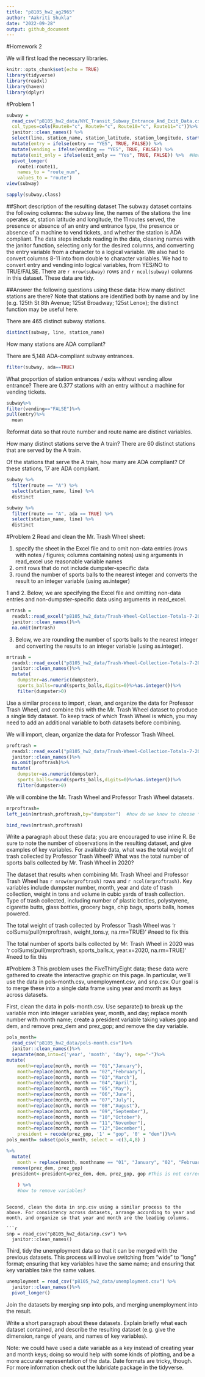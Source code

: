 ```yaml
---
title: "p8105_hw2_ag2965"
author: "Aakriti Shukla"
date: "2022-09-28"
output: github_document
---
```


#Homework 2

We will first load the necessary libraries.
```r
knitr::opts_chunk$set(echo = TRUE)
library(tidyverse)
library(readxl)
library(haven)
library(dplyr)
```

#Problem 1
```r
subway = 
  read_csv("p8105_hw2_data/NYC_Transit_Subway_Entrance_And_Exit_Data.csv",
  col_types=cols(Route8="c", Route9="c", Route10="c", Route11="c"))%>% 
  janitor::clean_names() %>%
  select(line, station_name, station_latitude, station_longitude, starts_with("route"), entrance_type, entry, exit_only, vending, ada) %>%
  mutate(entry = ifelse(entry == "YES", TRUE, FALSE)) %>%
  mutate(vending = ifelse(vending == "YES", TRUE, FALSE)) %>%
  mutate(exit_only = ifelse(exit_only == "Yes", TRUE, FALSE)) %>%  #How do I make these NA = FALSE**?
  pivot_longer(
    route1:route11,
    names_to = "route_num",
    values_to = "route")
view(subway)

sapply(subway,class)
```

##Short description of the resulting dataset
The subway dataset contains the following columns: the subway line, the names of the stations the line operates at, station latitude and longitude, the 11 routes served, the presence or absence of an entry and entrance type, the presence or absence of a machine to vend tickets,  and whether the station is ADA compliant. The data steps include reading in the data, cleaning names with the janitor function, selecting only for the desired columns, and converting the entry variable from a character to a logical variable. We also had to convert columns 8-11 into from double to character variables. We had to convert entry and vending into logical variables, from YES/NO to TRUE/FALSE.
There are `r nrow(subway)` rows and `r ncol(subway)` columns in this dataset.
These data are tidy.

##Answer the following questions using these data:
How many distinct stations are there? Note that stations are identified both by name and by line (e.g. 125th St 8th Avenue; 125st Broadway; 125st Lenox); the distinct function may be useful here.

There are 465 distinct subway stations.
```r
distinct(subway, line, station_name)
```

How many stations are ADA compliant?

There are 5,148 ADA-compliant subway entrances.
```r
filter(subway, ada==TRUE)
```


What proportion of station entrances / exits without vending allow entrance?
There are 0.377 stations with an entry without a machine for vending tickets.
```r
subway%>%
filter(vending=="FALSE")%>%
pull(entry)%>%
  mean
```

Reformat data so that route number and route name are distinct variables. 

How many distinct stations serve the A train? There are 60 distinct stations that are served by the A train.

Of the stations that serve the A train, how many are ADA compliant? Of these stations, 17 are ADA compliant.


```r
subway %>% 
  filter(route == "A") %>% 
  select(station_name, line) %>% 
  distinct

subway %>% 
  filter(route == "A", ada == TRUE) %>% 
  select(station_name, line) %>% 
  distinct
```




#Problem 2
Read and clean the Mr. Trash Wheel sheet:

1. specify the sheet in the Excel file and to omit non-data entries (rows with notes / figures; columns containing notes) using arguments in read_excel
use reasonable variable names
2. omit rows that do not include dumpster-specific data
3. round the number of sports balls to the nearest integer and converts the result to an integer variable (using as.integer)

1 and 2. Below, we are specifying the Excel file and omitting non-data entries and non-dumpster-specific data using arguments in read_excel.

```r
mrtrash = 
  readxl::read_excel("p8105_hw2_data/Trash-Wheel-Collection-Totals-7-2020-2.xlsx", sheet="Mr. Trash Wheel", range= "A2:N535")%>%
  janitor::clean_names()%>%
  na.omit(mrtrash)
```

3. Below, we are rounding the number of sports balls to the nearest integer and converting the results to an integer variable (using as.integer).

```r
mrtrash = 
  readxl::read_excel("p8105_hw2_data/Trash-Wheel-Collection-Totals-7-2020-2.xlsx", sheet="Mr. Trash Wheel", range= "A2:N535")%>%
  janitor::clean_names()%>%
  mutate(
    dumpster=as.numeric(dumpster),
    sports_balls=round(sports_balls,digits=0)%>%as.integer())%>%
    filter(dumpster>0)
```


Use a similar process to import, clean, and organize the data for Professor Trash Wheel, and combine this with the Mr. Trash Wheel dataset to produce a single tidy dataset. To keep track of which Trash Wheel is which, you may need to add an additional variable to both datasets before combining.

We will import, clean, organize the data for Professor Trash Wheel.
```r
proftrash = 
  readxl::read_excel("p8105_hw2_data/Trash-Wheel-Collection-Totals-7-2020-2.xlsx", sheet="Professor Trash Wheel", range= "A2:N117")%>%
  janitor::clean_names()%>%
  na.omit(proftrash)%>%
  mutate(
    dumpster=as.numeric(dumpster),
    sports_balls=round(sports_balls,digits=0)%>%as.integer())%>%
    filter(dumpster>0)
```

We will combine the Mr. Trash Wheel and Professor Trash Wheel datasets.
```r
mrproftrash=
left_join(mrtrash,proftrash,by="dumpster")  #how do we know to choose *_join vs.bind_rows? 

bind_rows(mrtrash,proftrash)
```

Write a paragraph about these data; you are encouraged to use inline R. Be sure to note the number of observations in the resulting dataset, and give examples of key variables. For available data, what was the total weight of trash collected by Professor Trash Wheel? What was the total number of sports balls collected by Mr. Trash Wheel in 2020?

The dataset that results when combining Mr. Trash Wheel and Professor Trash Wheel has `r nrow(mrproftrash)` rows and `r ncol(mrproftrash)`. Key variables include dumpster number, month, year and date of trash collection, weight in tons and volume in cubic yards of trash collection. Type of trash collected, including number of plastic bottles, polystyrene, cigarette butts, glass bottles, grocery bags, chip bags, sports balls, homes powered. 

The total weight of trash collected by Professor Trash Wheel was 'r colSums(pull(mrproftrash, weight_tons.y, na.rm=TRUE)' #need to fix this

The total number of sports balls collected by Mr. Trash Wheel in 2020 was 'r colSums(pull(mrproftrash, sports_balls.x, year.x=2020, na.rm=TRUE)' #need to fix this

#Problem 3
This problem uses the FiveThirtyEight data; these data were gathered to create the interactive graphic on this page. In particular, we’ll use the data in pols-month.csv, unemployment.csv, and snp.csv. Our goal is to merge these into a single data frame using year and month as keys across datasets.

First, clean the data in pols-month.csv. Use separate() to break up the variable mon into integer variables year, month, and day; replace month number with month name; create a president variable taking values gop and dem, and remove prez_dem and prez_gop; and remove the day variable.

```r
pols_month= 
  read_csv("p8105_hw2_data/pols-month.csv")%>%
  janitor::clean_names()%>%
  separate(mon,into=c('year', 'month', 'day'), sep="-")%>%
mutate(
    month=replace(month, month == "01","January"),
    month=replace(month, month == "02","February"),
    month=replace(month, month == "03","March"),
    month=replace(month, month == "04","April"),
    month=replace(month, month == "05","May"),
    month=replace(month, month == "06","June"),
    month=replace(month, month == "07","July"),
    month=replace(month, month == "08","August"),
    month=replace(month, month == "09","September"),
    month=replace(month, month == "10","October"),
    month=replace(month, month == "11","November"),
    month=replace(month, month == "12","December"),
    president = recode(prez_gop, '1' = "gop", '0' = "dem"))%>%
pols_month= subset(pols_month, select = -c(3,4,8) )
```

```r
%>%
  mutate(
    month = replace(month, monthname == "01", "January", "02", "February", "03", "March", "04", "April", "05", "May", "06", "June", "07", "July", "08", "August", "09", "September", "10", "October", "11", "November", "12", "December"))%>%
  remove(prez_dem, prez_gop)
  president<-president=prez_dem, dem, prez_gop, gop #This is not correct, don't know how to format
  
    ) %>%
    #how to remove variables?
```
```

Second, clean the data in snp.csv using a similar process to the above. For consistency across datasets, arrange according to year and month, and organize so that year and month are the leading columns.

```r
snp = read_csv("p8105_hw2_data/snp.csv") %>%
  janitor::clean_names()

```

Third, tidy the unemployment data so that it can be merged with the previous datasets. This process will involve switching from “wide” to “long” format; ensuring that key variables have the same name; and ensuring that key variables take the same values.

```r
unemployment = read_csv("p8105_hw2_data/unemployment.csv") %>%
  janitor::clean_names()%>%
  pivot_longer()
```

Join the datasets by merging snp into pols, and merging unemployment into the result.

Write a short paragraph about these datasets. Explain briefly what each dataset contained, and describe the resulting dataset (e.g. give the dimension, range of years, and names of key variables).

Note: we could have used a date variable as a key instead of creating year and month keys; doing so would help with some kinds of plotting, and be a more accurate representation of the data. Date formats are tricky, though. For more information check out the lubridate package in the tidyverse.